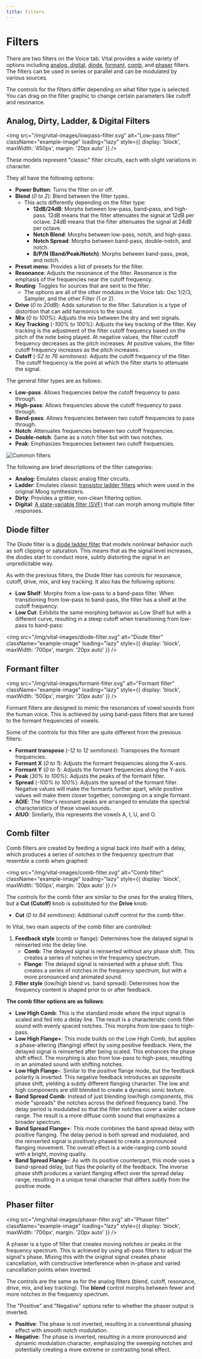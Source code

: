 ```yaml
---
title: Filters
---
```



# Filters

There are two filters on the Voice tab. Vital provides a wide variety of options including [analog, digital](#analog-dirty-ladder--digital-filters), [diode](#diode-filter), [formant](#formant-filter), [comb](#comb-filter), and [phaser](#phaser-filter) filters. The filters can be used in series or parallel and can be modulated by various sources.

The controls for the filters differ depending on what filter type is selected. You can drag on the filter graphic to change certain parameters like cutoff and resonance.

## Analog, Dirty, Ladder, & Digital Filters

<img
  src="/img/vital-images/lowpass-filter.svg"
  alt="Low-pass filter"
  className="example-image"
  loading="lazy"
  style={{ display: 'block', maxWidth: '450px', margin: '20px auto' }}
/>

These models represent "classic" filter circuits, each with slight variations in character.

They all have the following options:

* **Power Button**: Turns the filter on or off.
* **Blend** (*0 to 2*): Blend between the filter types.
  * This acts differently depending on the filter type:
    * **12dB/24dB**: Morphs between low-pass, band-pass, and high-pass. 12dB means that the filter attenuates the signal at 12dB per octave. 24dB means that the filter attenuates the signal at 24dB per octave.
    * **Notch Blend**: Morphs between low-pass, notch, and high-pass.
    * **Notch Spread**: Morphs between band-pass, double-notch, and notch.
    * **B/P/N (Band/Peak/Notch)**: Morphs between band-pass, peak, and notch.
* **Preset menu**: Provides a list of presets for the filter.
* **Resonance**: Adjusts the resonance of the filter. Resonance is the emphasis of the frequencies near the cutoff frequency.
* **Routing**: Toggles for sources that are sent to the filter.
  * The options are all of the other modules in the Voice tab: Osc 1/2/3, Sampler, and the other Filter (1 or 2).
* **Drive** (*0 to 20dB*): Adds saturation to the filter. Saturation is a type of distortion that can add harmonics to the sound.
* **Mix** (*0 to 100%*): Adjusts the mix between the dry and wet signals.
* **Key Tracking** (*-100% to 100%*): Adjusts the key tracking of the filter. Key tracking is the adjustment of the filter cutoff frequency based on the pitch of the note being played. At negative values, the filter cutoff frequency decreases as the pitch increases. At positive values, the filter cutoff frequency increases as the pitch increases.
* **Cutoff** (*-52 to 76 semitones*): Adjusts the cutoff frequency of the filter. The cutoff frequency is the point at which the filter starts to attenuate the signal.

The general filter types are as follows:
* **Low-pass**: Allows frequencies below the cutoff frequency to pass through.
* **High-pass**: Allows frequencies above the cutoff frequency to pass through.
* **Band-pass**: Allows frequencies between two cutoff frequencies to pass through.
* **Notch**: Attenuates frequencies between two cutoff frequencies.
* **Double-notch**: Same as a notch filter but with two notches.
* **Peak**: Emphasizes frequencies between two cutoff frequencies.

<img
  src="/img/vital-images/common-filters.svg"
  alt="Common filters"
  loading="lazy"
  className="example-image"
/>

The following are brief descriptions of the filter categories:
* **Analog**: Emulates classic analog filter circuits.
* **Ladder**: Emulates classic [transistor ladder filters](https://www.uaudio.com/blog/moog-ladder-filter) which were used in the original Moog synthesizers.
* **Dirty**: Provides a grittier, non-clean filtering option.
* **Digital**: [A state-variable filter (SVF)](https://en.wikipedia.org/wiki/State_variable_filter) that can morph among multiple filter responses.

## Diode filter

The Diode filter is a [diode ladder filter](https://electronicmusic.fandom.com/wiki/Diode_ladder) that models nonlinear behavior such as soft clipping or saturation. This means that as the signal level increases, the diodes start to conduct more, subtly distorting the signal in an unpredictable way.

As with the previous filters, the Diode filter has controls for resonance, cutoff, drive, mix, and key tracking. It also has the following options:

* **Low Shelf**: Morphs from a low-pass to a band-pass filter. When transitioning from low-pass to band-pass, the filter has a shelf at the cutoff frequency.
* **Low Cut**: Exhibits the same morphing behavior as Low Shelf but with a different curve, resulting in a steep cutoff when transitioning from low-pass to band-pass:

<img
  src="/img/vital-images/diode-filter.svg"
  alt="Diode filter"
  className="example-image"
  loading="lazy"
  style={{ display: 'block', maxWidth: '700px', margin: '20px auto' }}
/>


## Formant filter

<img
  src="/img/vital-images/formant-filter.svg"
  alt="Formant filter"
  className="example-image"
  loading="lazy"
  style={{ display: 'block', maxWidth: '500px', margin: '20px auto' }}
/>

Formant filters are designed to mimic the resonances of vowel sounds from the human voice. This is achieved by using band-pass filters that are tuned to the formant frequencies of vowels.

Some of the controls for this filter are quite different from the previous filters:
* **Formant transpose** (*-12 to 12 semitones*): Transposes the formant frequencies.
* **Formant X** (*0 to 1*): Adjusts the formant frequencies along the X-axis.
* **Formant Y** (*0 to 1*): Adjusts the formant frequencies along the Y-axis.
* **Peak** (*30% to 100%*): Adjusts the peaks of the formant filter.
* **Spread** (*-100% to 100%*): Adjusts the spread of the formant filter. Negative values will make the formants further apart, while positive values will make them closer together, converging on a single formant.
* **AOIE**: The filter's resonant peaks are arranged to emulate the spectral characteristics of these vowel sounds.
* **AIUO**: Similarly, this represents the vowels A, I, U, and O.

## Comb filter

Comb filters are created by feeding a signal back into itself with a delay, which produces a series of notches in the frequency spectrum that resemble a comb when graphed:

<img
  src="/img/vital-images/comb-filter.svg"
  alt="Comb filter"
  className="example-image"
  loading="lazy"
  style={{ display: 'block', maxWidth: '500px', margin: '20px auto' }}
/>


The controls for the comb filter are similar to the ones for the analog filters, but a **Cut (Cutoff)** knob is substituted for the **Drive** knob:
* **Cut** (*0 to 84 semitones*): Additional cutoff control for the comb filter.

In Vital, two main aspects of the comb filter are controlled:

1. **Feedback style** (comb or flange): Determines how the delayed signal is reinserted into the delay line.
    * **Comb**: The delayed signal is reinserted without any phase shift. This creates a series of notches in the frequency spectrum.
    * **Flange**: The delayed signal is reinserted with a phase shift. This creates a series of notches in the frequency spectrum, but with a more pronounced and animated sound.
2. **Filter style** (low/high blend vs. band spread): Determines how the frequency content is shaped prior to or after feedback.

**The comb filter options are as follows**:
  * **Low High Comb**: This is the standard mode where the input signal is scaled and fed into a delay line. The result is a characteristic comb filter sound with evenly spaced notches. This morphs from low-pass to high-pass.
  * **Low High Flange+**: This mode builds on the Low High Comb, but applies a phase-altering (flanging) effect by using positive feedback. Here, the delayed signal is reinserted after being scaled. This enhances the phase shift effect. The morphing is also from low-pass to high-pass, resulting in an animated sound with shifting notches.
  * **Low High Flange-**: Similar to the positive flange mode, but the feedback polarity is inverted. This negative feedback introduces an opposite phase shift, yielding a subtly different flanging character. The low and high components are still blended to create a dynamic sonic texture.
  * **Band Spread Comb**: Instead of just blending low/high components, this mode "spreads" the notches across the defined frequency band. The delay period is modulated so that the filter notches cover a wider octave range. The result is a more diffuse comb sound that emphasizes a broader spectrum.
  * **Band Spread Flange+**: This mode combines the band spread delay with positive flanging. The delay period is both spread and modulated, and the reinserted signal is positively phased to create a pronounced flanging movement. The overall effect is a wide-ranging comb sound with a bright, moving quality.
  * **Band Spread Flange-**: As with its positive counterpart, this mode uses a band-spread delay, but flips the polarity of the feedback. The inverse phase shift produces a variant flanging effect over the spread delay range, resulting in a unique tonal character that differs subtly from the positive mode.

## Phaser filter

<img
  src="/img/vital-images/phaser-filter.svg"
  alt="Phaser filter"
  className="example-image"
  loading="lazy"
  style={{ display: 'block', maxWidth: '700px', margin: '20px auto' }}
/>

A phaser is a type of filter that creates moving notches or peaks in the frequency spectrum. This is achieved by using all-pass filters to adjust the signal's phase. Mixing this with the original signal creates phase cancellation, with constructive interference when in-phase and varied cancellation points when inverted.

The controls are the same as for the analog filters (blend, cutoff, resonance, drive, mix, and key tracking). The **blend** control morphs between fewer and more notches in the frequency spectrum.

The "Positive" and "Negative" options refer to whether the phaser output is inverted.

* **Positive**: The phase is not inverted, resulting in a conventional phasing effect with smooth notch modulation.
* **Negative**: The phase is inverted, resulting in a more pronounced and dynamic modulation character, emphasizing the sweeping notches and potentially creating a more extreme or contrasting tonal effect.

<CommentSection />
